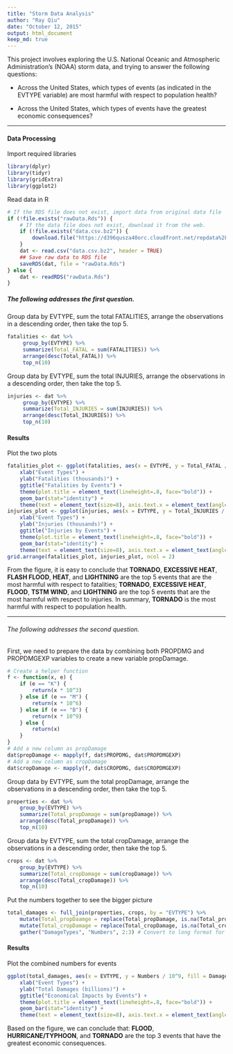 ```yaml
---
title: "Storm Data Analysis"
author: "Ray Qiu"
date: "October 12, 2015"
output: html_document
keep_md: true
---
```


This project involves exploring the U.S. National Oceanic and Atmospheric Administration's (NOAA) storm data, and trying to answer the following questions:

* Across the United States, which types of events (as indicated in the EVTYPE variable) are most harmful with respect to population health?

* Across the United States, which types of events have the greatest economic consequences?

***

#### Data Processing

Import required libraries
```r
library(dplyr)
library(tidyr)
library(gridExtra)
library(ggplot2)
```

Read data in R
```r
# If the RDS file does not exist, import data from original data file
if (!file.exists("rawData.Rds")) {
    # If the data file does not exist, download it from the web.
    if (!file.exists("data.csv.bz2")) {
        download.file("https://d396qusza40orc.cloudfront.net/repdata%2Fdata%2FStormData.csv.bz2", "data.csv.bz2", "curl")
    }
    dat <- read.csv("data.csv.bz2", header = TRUE)
    ## Save raw data to RDS file
    saveRDS(dat, file = "rawData.Rds")
} else {
    dat <- readRDS("rawData.Rds")
}
```

##### The following addresses the first question.

Group data by EVTYPE, sum the total FATALITIES, arrange the observations in a descending order, then take the top 5.
```r
fatalities <- dat %>% 
     group_by(EVTYPE) %>%
     summarize(Total_FATAL = sum(FATALITIES)) %>%
     arrange(desc(Total_FATAL)) %>%
     top_n(10)
```

Group data by EVTYPE, sum the total INJURIES, arrange the observations in a descending order, then take the top 5.
```r
injuries <- dat %>% 
     group_by(EVTYPE) %>%
     summarize(Total_INJURIES = sum(INJURIES)) %>%
     arrange(desc(Total_INJURIES)) %>%
     top_n(10)
```

#### Results

Plot the two plots
```r
fatalities_plot <- ggplot(fatalities, aes(x = EVTYPE, y = Total_FATAL / 1000)) + 
    xlab("Event Types") +
    ylab("Fatalities (thousands)") + 
    ggtitle("Fatalities by Events") +
    theme(plot.title = element_text(lineheight=.8, face="bold")) +
    geom_bar(stat="identity") + 
    theme(text = element_text(size=8), axis.text.x = element_text(angle = 45, hjust = 1))
injuries_plot <- ggplot(injuries, aes(x = EVTYPE, y = Total_INJURIES / 1000)) + 
    xlab("Event Types") +
    ylab("Injuries (thousands)") + 
    ggtitle("Injuries by Events") +
    theme(plot.title = element_text(lineheight=.8, face="bold")) +
    geom_bar(stat="identity") +
    theme(text = element_text(size=8), axis.text.x = element_text(angle = 45, hjust = 1))
grid.arrange(fatalities_plot, injuries_plot, ncol = 2)
```

From the figure, it is easy to conclude that **TORNADO**, **EXCESSIVE HEAT**, **FLASH FLOOD**, **HEAT**, and **LIGHTNING** are the top 5 events that are the most harmful with respect to fatalities; **TORNADO**, **EXCESSIVE HEAT**, **FLOOD**, **TSTM WIND**, and **LIGHTNING** are the top 5 events that are the most harmful with respect to injuries.  In summary, **TORNADO** is the most harmful with respect to population health.

***

###### The following addresses the second question.

First, we need to prepare the data by combining both PROPDMG and PROPDMGEXP
variables to create a new variable propDamage.

```r
# Create a helper function
f <- function(x, e) {
    if (e == "K") {
        return(x * 10^3)
    } else if (e == "M") {
        return(x * 10^6)
    } else if (e == "B") {
        return(x * 10^9)
    } else {
        return(x)
    }
}
# Add a new column as propDamage
dat$propDamage <- mapply(f, dat$PROPDMG, dat$PROPDMGEXP)
# Add a new column as cropDamage
dat$cropDamage <- mapply(f, dat$CROPDMG, dat$CROPDMGEXP)
```

Group data by EVTYPE, sum the total propDamage, arrange the observations in a descending order, then take the top 5.
```r
properties <- dat %>% 
    group_by(EVTYPE) %>%
    summarize(Total_propDamage = sum(propDamage)) %>%
    arrange(desc(Total_propDamage)) %>%
    top_n(10)
```

Group data by EVTYPE, sum the total cropDamage, arrange the observations in a descending order, then take the top 5.
```r
crops <- dat %>% 
    group_by(EVTYPE) %>%
    summarize(Total_cropDamage = sum(cropDamage)) %>%
    arrange(desc(Total_cropDamage)) %>%
    top_n(10)
```

Put the numbers together to see the bigger picture
```r
total_damages <- full_join(properties, crops, by = "EVTYPE") %>%
    mutate(Total_propDaamge = replace(Total_propDamage, is.na(Total_propDamage), 0)) %>%
    mutate(Total_cropDamage = replace(Total_cropDamage, is.na(Total_cropDamage), 0)) %>%
    gather("DamageTypes", "Numbers", 2:3) # Convert to long format for plot
```

#### Results

Plot the combined numbers for events
```r
ggplot(total_damages, aes(x = EVTYPE, y = Numbers / 10^9, fill = DamageTypes)) + 
    xlab("Event Types") +
    ylab("Total Damages (billions)") + 
    ggtitle("Economical Impacts by Events") +
    theme(plot.title = element_text(lineheight=.8, face="bold")) +
    geom_bar(stat="identity") +
    theme(text = element_text(size=8), axis.text.x = element_text(angle = 45, hjust = 1))
```

Based on the figure, we can conclude that: **FLOOD**, **HURRICANE/TYPHOON**, and **TORNADO** are the top 3 events that have the greatest economic consequences.